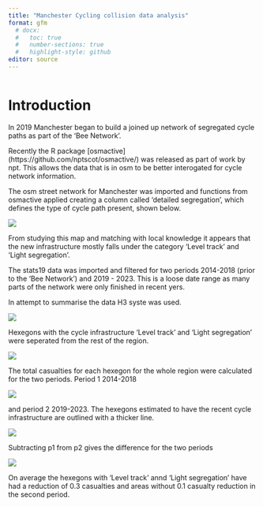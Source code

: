 ```yaml
---
title: "Manchester Cycling collision data analysis"
format: gfm
  # docx:
  #   toc: true
  #   number-sections: true
  #   highlight-style: github
editor: source
---
```


```r



```

# Introduction

In 2019 Manchester began to build a joined up network of segregated cycle paths as part of the 'Bee Network'.

Recently the R package [osmactive] (https://github.com/nptscot/osmactive/) was released as part of work by npt. This allows the data that is in osm to be better interogated for cycle network information.

The osm street network for Manchester was imported and functions from osmactive applied creating a column called 'detailed segregation', which defines the type of cycle path present, shown below.

![](cycle_routes.png)

From studying this map and matching with local knowledge it appears that the new infrastructure mostly falls under the category 'Level track' and 'Light segregation'.

The stats19 data was imported and filtered for two periods 2014-2018 (prior to the 'Bee Network') and 2019 - 2023. This is a loose date range as many parts of the network were only finished in recent yers.

In attempt to summarise the data H3 syste was used.

![](hex_sf.png)

Hexegons with the cycle infrastructure 'Level track' and 'Light segregation' were seperated from the rest of the region.

![](cycle_hex.png)

The total casualties for each hexegon for the whole region were calculated for the two periods. Period 1 2014-2018

![](tot_p1.png)

and period 2 2019-2023. The hexegons estimated to have the recent cycle infrastructure are outlined with a thicker line.

![](tot_p2.png)

Subtracting p1 from p2 gives the difference for the two periods

![](diff.png)

On average the hexegons with 'Level track' annd 'Light segregation' have had a reduction of 0.3 casualties and areas without 0.1 casualty reduction in the second period.

